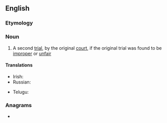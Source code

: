 ==English==

===Etymology===
{{prefix|re|trial|lang=en}}

===Noun===
{{en-noun}}

# {{lb|en|legal}} A second [[trial]], by the original [[court]], if the original trial was found to be [[improper]] or [[unfair]]

====Translations====
{{trans-top|a second trial by the original court}}
* Irish: {{t|ga|atriail|f}}
* Russian: {{t+|ru|пересмо́тр|m}}
{{trans-mid}}
* Telugu: {{t+|te|పునర్విచారణ}}
{{trans-bottom}}

===Anagrams===
* {{anagrams|en|retiral|trailer}}
